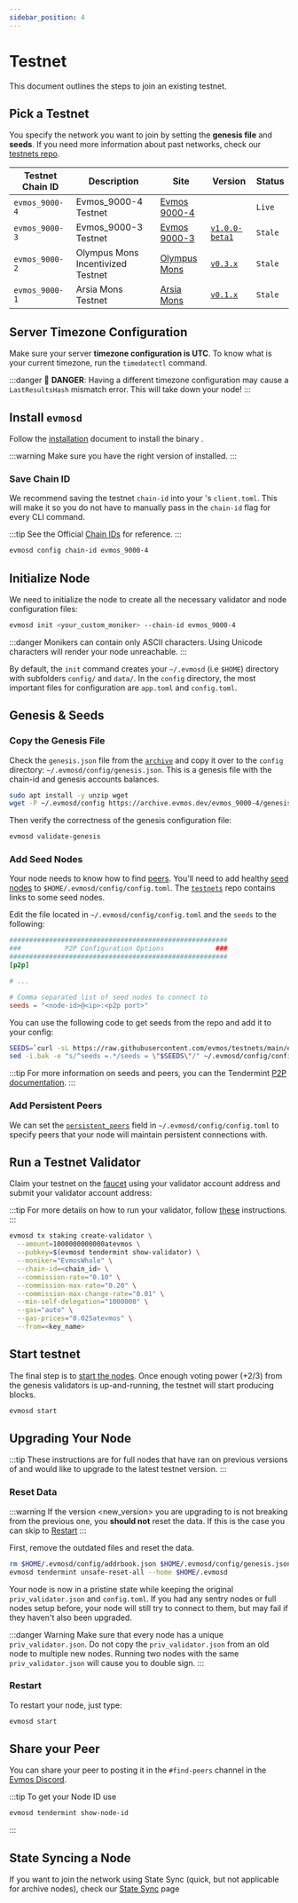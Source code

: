 ```yaml
---
sidebar_position: 4
---
```


# Testnet


This document outlines the steps to join an existing testnet.

## Pick a Testnet

You specify the network you want to join by setting the **genesis file** and **seeds**. If you need more information about past networks, check our [testnets repo](https://github.com/evmos/testnets).

| Testnet Chain ID | Description                       | Site                                                                       | Version                                                                                  | Status  |
| ---------------- | --------------------------------- | -------------------------------------------------------------------------- | ---------------------------------------------------------------------------------------- | ------- |
| `evmos_9000-4`   | Evmos_9000-4 Testnet              | [Evmos 9000-4](https://github.com/evmos/testnets/tree/main/evmos_9000-4) | [<Highlighter keyword="testnet_version" />](https://github.com/evmos/evmos/releases) | `Live`  |
| `evmos_9000-3`   | Evmos_9000-3 Testnet              | [Evmos 9000-3](https://github.com/evmos/testnets/tree/main/evmos_9000-3) | [`v1.0.0-beta1`](https://github.com/evmos/evmos/releases/tag/v1.0.0-beta1)             | `Stale` |
| `evmos_9000-2`   | Olympus Mons Incentivized Testnet | [Olympus Mons](https://github.com/evmos/testnets/tree/main/olympus_mons) | [`v0.3.x`](https://github.com/evmos/evmos/releases)                                    | `Stale` |
| `evmos_9000-1`   | Arsia Mons Testnet                | [Arsia Mons](https://github.com/evmos/testnets/tree/main/arsia_mons)     | [`v0.1.x`](https://github.com/evmos/evmos/releases)                                    | `Stale` |

## Server Timezone Configuration

Make sure your server **timezone configuration is UTC**.
To know what is your current timezone, run the `timedatectl` command.

:::danger
🚨 **DANGER**: Having a different timezone configuration
may cause a `LastResultsHash` mismatch error.
This will take down your node!
:::

## Install `evmosd`

Follow the [installation](./../protocol/evmos-cli/single-node) document to install the <ProjectValue keyword='name' /> binary <Highlighter keyword="binary" />.

:::warning
Make sure you have the right version of <Highlighter keyword="binary" /> installed.
:::

### Save Chain ID

We recommend saving the testnet `chain-id` into your <Highlighter keyword="binary" />'s
`client.toml`. This will make it so you do not have to manually pass in the `chain-id` flag for every CLI command.

:::tip
See the Official [Chain IDs](./../protocol/concepts/chain-id#official-chain-ids) for reference.
:::

```bash
evmosd config chain-id evmos_9000-4
```

## Initialize Node

We need to initialize the node to create all the necessary validator and node configuration files:

```bash
evmosd init <your_custom_moniker> --chain-id evmos_9000-4
```

:::danger
Monikers can contain only ASCII characters. Using Unicode characters will render your node unreachable.
:::

By default, the `init` command creates your `~/.evmosd` (i.e `$HOME`) directory with subfolders `config/` and `data/`.
In the `config` directory, the most important files for configuration are `app.toml` and `config.toml`.

## Genesis & Seeds

### Copy the Genesis File

Check the `genesis.json` file from the [`archive`](https://archive.evmos.dev/evmos_9000-4/genesis.json)
 and copy it over to the `config` directory: `~/.evmosd/config/genesis.json`. This is
 a genesis file with the chain-id and genesis accounts balances.

```bash
sudo apt install -y unzip wget
wget -P ~/.evmosd/config https://archive.evmos.dev/evmos_9000-4/genesis.json
```

Then verify the correctness of the genesis configuration file:

```bash
evmosd validate-genesis
```

### Add Seed Nodes

Your node needs to know how to find [peers](https://docs.tendermint.com/v0.34/tendermint-core/using-tendermint.html#peers). You'll need to add healthy [seed nodes](https://docs.tendermint.com/v0.34/tendermint-core/using-tendermint.html#seed)
 to `$HOME/.evmosd/config/config.toml`. The [`testnets`](https://github.com/evmos/testnets) repo contains links to
  some seed nodes.

Edit the file located in `~/.evmosd/config/config.toml` and the `seeds` to the following:

```toml
#######################################################
###           P2P Configuration Options             ###
#######################################################
[p2p]

# ...

# Comma separated list of seed nodes to connect to
seeds = "<node-id>@<ip>:<p2p port>"
```

You can use the following code to get seeds from the repo and add it to your config:

```bash
SEEDS=`curl -sL https://raw.githubusercontent.com/evmos/testnets/main/evmos_9000-4/seeds.txt | awk '{print $1}' | paste -s -d, -`
sed -i.bak -e "s/^seeds =.*/seeds = \"$SEEDS\"/" ~/.evmosd/config/config.toml
```

:::tip
For more information on seeds and peers, you can the Tendermint
[P2P documentation](https://docs.tendermint.com/master/spec/p2p/peer.html).
:::

### Add Persistent Peers

We can set the [`persistent_peers`](https://docs.tendermint.com/v0.34/tendermint-core/using-tendermint.html#persistent-peer) field in `~/.evmosd/config/config.toml` to specify peers that your node will maintain persistent
 connections with. 

## Run a Testnet Validator

Claim your testnet <ProjectValue keyword="testnet_denom" />  on the [faucet](./../develop/testnet)
using your validator account address and submit your validator account address:

:::tip
For more details on how to run your validator, follow [these](./setup-and-configuration/run-a-validator) instructions.
:::

```bash
evmosd tx staking create-validator \
  --amount=1000000000000atevmos \
  --pubkey=$(evmosd tendermint show-validator) \
  --moniker="EvmosWhale" \
  --chain-id=<chain_id> \
  --commission-rate="0.10" \
  --commission-max-rate="0.20" \
  --commission-max-change-rate="0.01" \
  --min-self-delegation="1000000" \
  --gas="auto" \
  --gas-prices="0.025atevmos" \
  --from=<key_name>
```

## Start testnet

The final step is to [start the nodes](./../protocol/evmos-cli/single-node#start-node).
Once enough voting power (+2/3) from the genesis validators is up-and-running, the
testnet will start producing blocks.

```bash
evmosd start
```

## Upgrading Your Node

:::tip
These instructions are for full nodes that have ran on previous versions of and would like to upgrade to the latest
 testnet version.
:::

### Reset Data

:::warning
If the version <new_version> you are upgrading to is not breaking from the previous one, you **should not** reset
the data. If this is the case you can skip to [Restart](#restart)
:::

First, remove the outdated files and reset the data.

```bash
rm $HOME/.evmosd/config/addrbook.json $HOME/.evmosd/config/genesis.json
evmosd tendermint unsafe-reset-all --home $HOME/.evmosd
```

Your node is now in a pristine state while keeping the original `priv_validator.json` and `config.toml`. If you had
 any sentry nodes or full nodes setup before,
your node will still try to connect to them, but may fail if they haven't also
been upgraded.

:::danger Warning
Make sure that every node has a unique `priv_validator.json`. Do not copy the `priv_validator.json`
from an old node to multiple new nodes. Running two nodes with the same `priv_validator.json`
will cause you to double sign.
:::

### Restart

To restart your node, just type:

```bash
evmosd start
```

## Share your Peer

You can share your peer to posting it in the `#find-peers` channel in the [Evmos Discord](https://discord.gg/evmos).

:::tip
To get your Node ID use

```bash
evmosd tendermint show-node-id
```

:::

## State Syncing a Node

If you want to join the network using State Sync (quick, but not applicable for archive nodes), check
our [State Sync](./setup-and-configuration/state-sync) page
